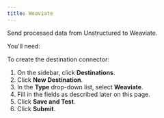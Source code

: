 ```yaml
---
title: Weaviate 
---
```


Send processed data from Unstructured to Weaviate.

You'll need:


<WeaviatePrerequisites />

To create the destination connector:

1. On the sidebar, click **Destinations**.
2. Click **New Destination**.
3. In the **Type** drop-down list, select **Weaviate**.
4. Fill in the fields as described later on this page.
5. Click **Save and Test**.
6. Click **Submit**.


<WeaviateFields />